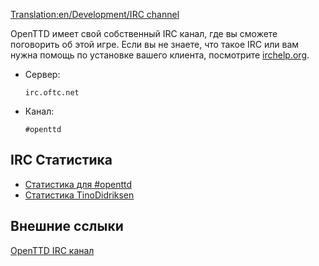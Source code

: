 [[Translation:en/Development/IRC channel]]
{{ru/Перевод|en/Development/IRC channel|0}}

OpenTTD имеет свой собственный IRC канал, где вы сможете поговорить об этой игре. Если вы не знаете, что такое IRC или вам нужна помощь по установке вашего клиента, посмотрите [http://www.irchelp.org/ irchelp.org].

* Сервер: <pre>irc.oftc.net</pre>
* Канал: <pre>#openttd</pre>

==IRC Статистика==
*[http://electricpotential.net/ircstats/openttd2.html Статистика для #openttd]
*[http://alpha.visl.sdu.dk/~tino/pisg/OFTC/openttd.html Статистика TinoDidriksen]

==Внешние сслыки==

[irc://irc.oftc.net/openttd OpenTTD IRC канал]